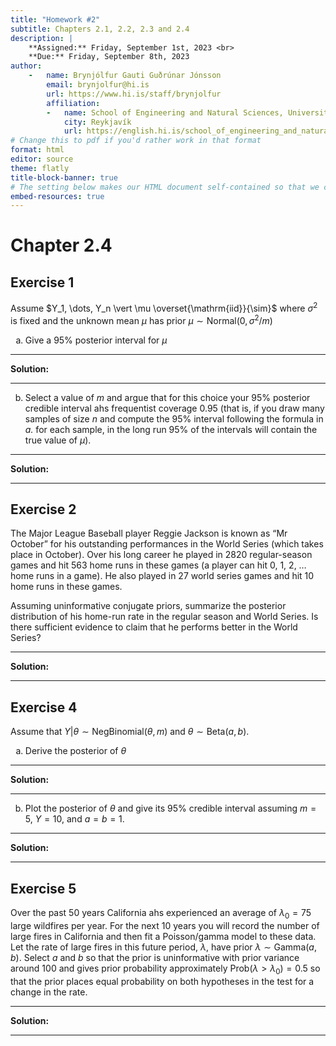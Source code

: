 ```yaml
---
title: "Homework #2"
subtitle: Chapters 2.1, 2.2, 2.3 and 2.4
description: |
    **Assigned:** Friday, September 1st, 2023 <br>
    **Due:** Friday, September 8th, 2023
author: 
    -   name: Brynjólfur Gauti Guðrúnar Jónsson
        email: brynjolfur@hi.is
        url: https://www.hi.is/staff/brynjolfur
        affiliation: 
        -   name: School of Engineering and Natural Sciences, University of Iceland
            city: Reykjavík
            url: https://english.hi.is/school_of_engineering_and_natural_sciences
# Change this to pdf if you'd rather work in that format
format: html 
editor: source
theme: flatly
title-block-banner: true
# The setting below makes our HTML document self-contained so that we can turn it in
embed-resources: true 
---
```


# Chapter 2.4

## Exercise 1

Assume $Y_1, \dots, Y_n \vert \mu \overset{\mathrm{iid}}{\sim}$ where $\sigma^2$ is fixed and the unknown mean $\mu$ has prior $\mu\sim\mathrm{Normal}(0, \sigma^2/m)$

a. Give a 95% posterior interval for $\mu$

-----

**Solution:**

-----

b. Select a value of $m$ and argue that for this choice your 95% posterior credible interval ahs frequentist coverage 0.95 (that is, if you draw many samples of size $n$ and compute the 95% interval following the formula in *a.* for each sample, in the long run 95% of the intervals will contain the true value of $\mu$).

-----

**Solution:**

-----

## Exercise 2

The Major League Baseball player Reggie Jackson is known as "Mr October" for his outstanding performances in the World Series (which takes place in October). Over his long career he played in 2820 regular-season games and hit 563 home runs in these games (a player can hit 0, 1, 2, ... home runs in a game). He also played in 27 world series games and hit 10 home runs in these games. 

Assuming uninformative conjugate priors, summarize the posterior distribution of his home-run rate in the regular season and World Series. Is there sufficient evidence to claim that he performs better in the World Series?

-----

**Solution:**

-----

## Exercise 4

Assume that $Y\vert\theta \sim \mathrm{NegBinomial}(\theta, m)$ and $\theta\sim\mathrm{Beta}(a, b)$.

a. Derive the posterior of $\theta$

-----

**Solution:**

-----

b. Plot the posterior of $\theta$ and give its 95% credible interval assuming $m = 5$, $Y = 10$, and $a=b=1$.

-----

**Solution:**

-----

## Exercise 5

Over the past 50 years California ahs experienced an average of $\lambda_0=75$ large wildfires per year. For the next 10 years you will record the number of large fires in California and then fit a Poisson/gamma model to these data. Let the rate of large fires in this future period, $\lambda$, have prior $\lambda\sim\mathrm{Gamma}(a,b)$. Select $a$ and $b$ so that the prior is uninformative with prior variance around 100 and gives prior probability approximately $\mathrm{Prob}(\lambda > \lambda_0) = 0.5$ so that the prior places equal probability on both hypotheses in the test for a change in the rate.

-----

**Solution:**

-----
